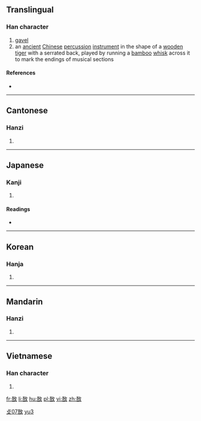 ==Translingual==

===Han character===
{{Han char|rn=66|rad=攴|as=07|sn=11|four=18640|canj=MROK|ids=⿰吾攵}}

# [[gavel]]
# an [[ancient]] [[Chinese]] [[percussion]] [[instrument]] in the shape of a [[wood]]en [[tiger]] with a serrated back, played by running a [[bamboo]] [[whisk]] across it to mark the endings of musical sections

====References====
* {{Han ref|kx=0471.120|dkj=13224|dj=0823.120|hdz=21461.010|uh=6554|ud=25940|bh=B1D6|bd=45526}}

----

==Cantonese==

===Hanzi===
{{yue-hanzi|jyut=[[jyu5]]|y=yu5}}

# {{defn|lang=yue|sort=攴07}}

----

==Japanese==

===Kanji===
{{ja-kanji|grade=|rs=攴07}}

# {{defn|lang=ja|sort=攴07}}

====Readings====
* {{ja-readings|on=[[ぎょ]] (gyo), [[ご]] (go)|kun=[[さしとめる]] (sashitomeru)}}

----

==Korean==

===Hanja===
{{ko-hanja|hangeul=어|eumhun=|rv=eo|mr=ŏ|y=e}}

# {{defn|lang=ko|sort=攴07}}

----

==Mandarin==

===Hanzi===
{{cmn-hanzi|pin=[[yǔ]] ([[yu3]])|wg=yü<sup>3</sup>}}

# {{defn|lang=cmn|sort=攴07}}

[[Category:zh:Musical instruments|攴07敔]]
[[Category:zh:Musical instruments|yu3]]

----

==Vietnamese==

===Han character===
{{vi-hantu|[[ngữ]]|rs=攴07}}

# {{defn|lang=vi|sort=攴07}}

[[fr:敔]]
[[li:敔]]
[[hu:敔]]
[[pl:敔]]
[[vi:敔]]
[[zh:敔]]